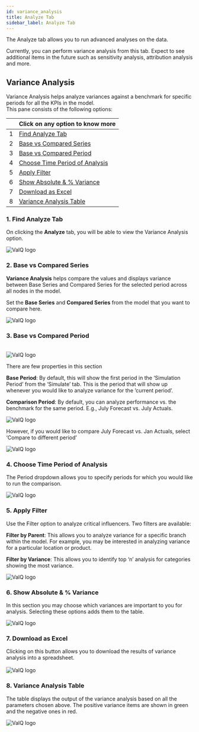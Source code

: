 ```yaml
---
id: variance_analysis
title: Analyze Tab
sidebar_label: Analyze Tab
---
```



The Analyze tab allows you to run advanced analyses on the data. 
<div style={{textAlign: 'justify'}}> 
Currently, you can perform variance analysis from this tab. 
Expect to see additional items in the future such as sensitivity analysis, attribution analysis and more. </div>

## Variance Analysis

Variance Analysis helps analyze variances against a benchmark for specific periods for all the KPIs in the model.<br />
This pane consists of the following options:

|   	| Click on any option to know more  	|
|---	|---	|
| 1  	| [Find Analyze Tab](#1-find-analyze-tab)  	|
| 2  	| [Base vs Compared Series](#2-base-vs-compared-series)  	|
| 3  	| [Base vs Compared Period](#3-base-vs-compared-period)  	|
| 4  	| [Choose Time Period of Analysis](#4-choose-time-period-of-analysis)  	|
| 5  	| [Apply Filter](#5-apply-filter)  	|
| 6  	| [Show Absolute & % Variance](#6-show-absolute---variance)  	|
| 7  	| [Download as Excel](#7-download-as-excel)  	|
| 8  	| [Variance Analysis Table](#8-variance-analysis-table)  	|

### 1. Find Analyze Tab

On clicking the **Analyze** tab, you will be able to view the Variance Analysis option.
<div style={{textAlign: 'center'}}>
<img alt="ValQ logo" src={useBaseUrl('/doc-images/analyze/analyze1.png')} />
</div>

### 2. Base vs Compared Series

<div style={{textAlign: 'justify'}}>

**Variance Analysis** helps compare the values and displays variance between Base Series and Compared Series for the
selected period across all nodes in the model.

Set the **Base Series** and **Compared Series** from the model that you want to compare here. 
</div>
<div style={{textAlign: 'center'}}>
<img alt="ValQ logo" src={useBaseUrl('/doc-images/analyze/analyze3.png')} />
</div>

### 3. Base vs Compared Period

<br />
<div style={{textAlign: 'center'}}>
<img alt="ValQ logo" src={useBaseUrl('/doc-images/analyze/analyze6.1.png')} />
</div>

There are few properties in this section

<div style={{textAlign: 'justify'}}>

**Base Period**: By default, this will show the first period in the ‘Simulation Period’ from the ‘Simulate’ tab. This is the period that will show up whenever you would like to analyze variance for the ‘current period’.

**Comparison Period**: By default, you can analyze performance vs. the benchmark for the same period. E.g., July Forecast vs. July Actuals.

</div>

<div style={{textAlign: 'center'}}>
<img alt="ValQ logo" src={useBaseUrl('/doc-images/analyze/analyze6.2.png')} />
</div>

However, if you would like to compare July Forecast vs. Jan Actuals, select ‘Compare to different period’ 

<div style={{textAlign: 'center'}}>
<img alt="ValQ logo" src={useBaseUrl('/doc-images/analyze/analyze6.3.png')} />
</div>

### 4. Choose Time Period of Analysis

<div style={{textAlign: 'justify'}}>

The Period dropdown allows you to specify periods for which you would like to run the comparison.
</div>
<div style={{textAlign: 'center'}}>
<img alt="ValQ logo" src={useBaseUrl('/doc-images/analyze/analyze4.png')} />
</div>

### 5. Apply Filter

<div style={{textAlign: 'justify'}}>

Use the Filter option to analyze critical influencers.  Two filters are available:

**Filter by Parent**: This allows you to analyze variance for a specific branch within the model. For example, you may be interested in analyzing variance for a particular location or product.

**Filter by Variance**: This allows you to identify top ‘n’ analysis for categories showing the most variance.
</div>
<div style={{textAlign: 'center'}}>
<img alt="ValQ logo" src={useBaseUrl('/doc-images/analyze/analyze5.png')} />
</div>

### 6. Show Absolute & % Variance

<div style={{textAlign: 'justify'}}>

In this section you may choose which variances are important to you for analysis. Selecting these options adds them to the table.
</div>
<div style={{textAlign: 'center'}}>
<img alt="ValQ logo" src={useBaseUrl('/doc-images/analyze/analyze7.png')} />
</div>


### 7. Download as Excel

<div style={{textAlign: 'justify'}}>
Clicking on this button allows you to download the results of variance analysis into a spreadsheet.
</div> <br />

<div style={{textAlign: 'center'}}>
<img alt="ValQ logo" src={useBaseUrl('/doc-images/analyze/analyze8.png')} />
</div>

### 8. Variance Analysis Table

<div style={{textAlign: 'justify'}}>

The table displays the output of the variance analysis based on all the parameters chosen above. The positive variance items are shown in green and the negative ones in red.
</div>
<div style={{textAlign: 'center'}}>
<img alt="ValQ logo" src={useBaseUrl('/doc-images/analyze/analyze2.png')} />
</div>